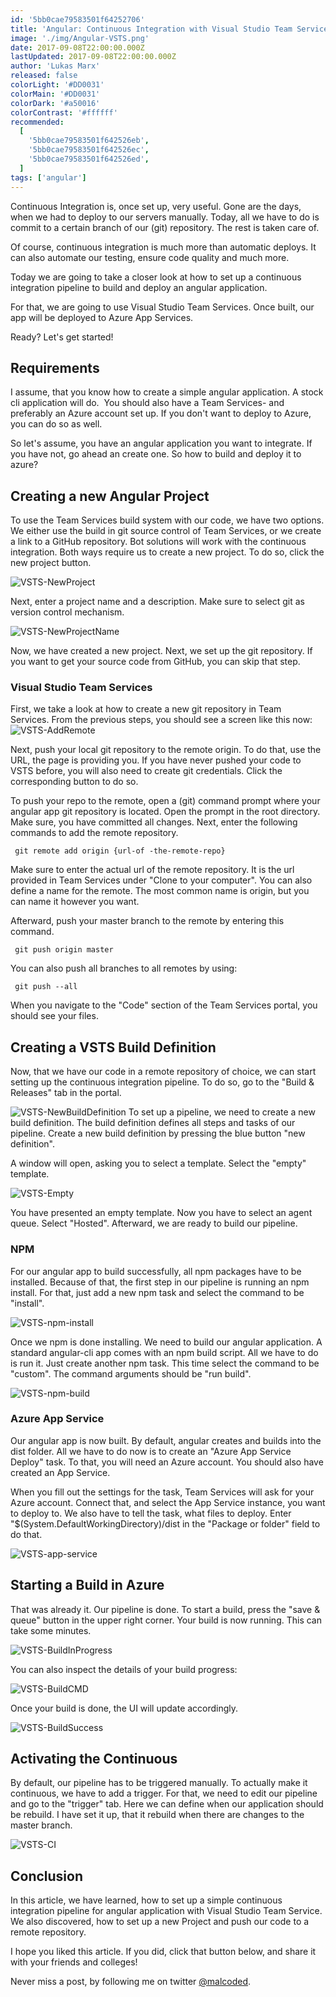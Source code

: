 ```yaml
---
id: '5bb0cae79583501f64252706'
title: 'Angular: Continuous Integration with Visual Studio Team Services'
image: './img/Angular-VSTS.png'
date: 2017-09-08T22:00:00.000Z
lastUpdated: 2017-09-08T22:00:00.000Z
author: 'Lukas Marx'
released: false
colorLight: '#DD0031'
colorMain: '#DD0031'
colorDark: '#a50016'
colorContrast: '#ffffff'
recommended:
  [
    '5bb0cae79583501f642526eb',
    '5bb0cae79583501f642526ec',
    '5bb0cae79583501f642526ed',
  ]
tags: ['angular']
---
```


Continuous Integration is, once set up, very useful. Gone are the days, when we had to deploy to our servers manually. Today, all we have to do is commit to a certain branch of our (git) repository. The rest is taken care of.

Of course, continuous integration is much more than automatic deploys. It can also automate our testing, ensure code quality and much more.

Today we are going to take a closer look at how to set up a continuous integration pipeline to build and deploy an angular application.

For that, we are going to use Visual Studio Team Services. Once built, our app will be deployed to Azure App Services.

Ready? Let's get started!

## Requirements

I assume, that you know how to create a simple angular application. A stock cli application will do. 
You should also have a Team Services- and preferably an Azure account set up. If you don't want to deploy to Azure, you can do so as well.

So let's assume, you have an angular application you want to integrate. If you have not, go ahead an create one. So how to build and deploy it to azure?

## Creating a new Angular Project

To use the Team Services build system with our code, we have two options. We either use the build in git source control of Team Services, or we create a link to a GitHub repository. Bot solutions will work with the continuous integration. Both ways require us to create a new project. To do so, click the new project button.

![VSTS-NewProject](./img/VSTS-NewProject.png)

Next, enter a project name and a description. Make sure to select git as version control mechanism.

![VSTS-NewProjectName](./img/VSTS-NewProjectName.png)

Now, we have created a new project. Next, we set up the git repository. If you want to get your source code from GitHub, you can skip that step.

### Visual Studio Team Services

First, we take a look at how to create a new git repository in Team Services. From the previous steps, you should see a screen like this now:
![VSTS-AddRemote](./img/VSTS-AddRemote.png)

Next, push your local git repository to the remote origin. To do that, use the URL, the page is providing you. If you have never pushed your code to VSTS before, you will also need to create git credentials. Click the corresponding button to do so.

To push your repo to the remote, open a (git) command prompt where your angular app git repository is located. Open the prompt in the root directory. Make sure, you have committed all changes. Next, enter the following commands to add the remote repository.

```undefined title=undefined
 git remote add origin {url-of -the-remote-repo}

```

Make sure to enter the actual url of the remote repository. It is the url provided in Team Services under "Clone to your computer". You can also define a name for the remote. The most common name is origin, but you can name it however you want.

Afterward, push your master branch to the remote by entering this command.

```undefined title=undefined
 git push origin master

```

You can also push all branches to all remotes by using:

```undefined title=undefined
 git push --all

```

When you navigate to the "Code" section of the Team Services portal, you should see your files.

## Creating a VSTS Build Definition

Now, that we have our code in a remote repository of choice, we can start setting up the continuous integration pipeline. To do so, go to the "Build & Releases" tab in the portal.

![VSTS-NewBuildDefinition](./img/VSTS-NewBuildDefinition.png)
To set up a pipeline, we need to create a new build definition. The build definition defines all steps and tasks of our pipeline.
Create a new build definition by pressing the blue button "new definition".

A window will open, asking you to select a template. Select the "empty" template.

![VSTS-Empty](./img/VSTS-Empty.png)

You have presented an empty template. Now you have to select an agent queue. Select "Hosted".
Afterward, we are ready to build our pipeline.

### NPM

For our angular app to build successfully, all npm packages have to be installed. Because of that, the first step in our pipeline is running an npm install. For that, just add a new npm task and select the command to be "install".

![VSTS-npm-install](./img/VSTS-npm-install.png)

Once we npm is done installing. We need to build our angular application. A standard angular-cli app comes with an npm build script. All we have to do is run it. Just create another npm task. This time select the command to be "custom". The command arguments should be "run build".

![VSTS-npm-build](./img/VSTS-npm-build.png)

### Azure App Service

Our angular app is now built. By default, angular creates and builds into the dist folder. All we have to do now is to create an "Azure App Service Deploy" task. To that, you will need an Azure account. You should also have created an App Service.

When you fill out the settings for the task, Team Services will ask for your Azure account. Connect that, and select the App Service instance, you want to deploy to.
We also have to tell the task, what files to deploy. Enter "\$(System.DefaultWorkingDirectory)/dist in the "Package or folder" field to do that.

![VSTS-app-service](./img/VSTS-app-service.png)

## Starting a Build in Azure

That was already it. Our pipeline is done. To start a build, press the "save & queue" button in the upper right corner. Your build is now running. This can take some minutes.

![VSTS-BuildInProgress](./img/VSTS-BuildInProgress.png)

You can also inspect the details of your build progress:

![VSTS-BuildCMD](./img/VSTS-BuildCMD.png)

Once your build is done, the UI will update accordingly.

![VSTS-BuildSuccess](./img/VSTS-BuildSuccess.png)

## Activating the Continuous

By default, our pipeline has to be triggered manually. To actually make it continuous, we have to add a trigger. For that, we need to edit our pipeline and go to the "trigger" tab. Here we can define when our application should be rebuild. I have set it up, that it rebuild when there are changes to the master branch.

![VSTS-CI](./img/VSTS-CI.png)

## Conclusion

In this article, we have learned, how to set up a simple continuous integration pipeline for angular application with Visual Studio Team Service. We also discovered, how to set up a new Project and push our code to a remote repository.

I hope you liked this article. If you did, click that button below, and share it with your friends and colleges!

Never miss a post, by following me on twitter [@malcoded](https://twitter.com/intent/user?screen_name=malcoded).
